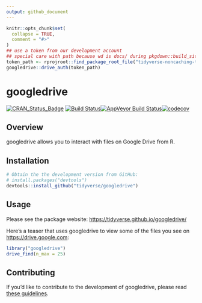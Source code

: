 ```yaml
---
output: github_document
---
```


<!-- README.md is generated from README.Rmd. Please edit that file -->

```r
knitr::opts_chunk$set(
  collapse = TRUE,
  comment = "#>"
)
## use a token from our development account
## special care with path because wd is docs/ during pkgdown::build_site()
token_path <- rprojroot::find_package_root_file("tidyverse-noncaching-token.rds")
googledrive::drive_auth(token_path)
```

# googledrive

[![CRAN_Status_Badge](http://www.r-pkg.org/badges/version/googledrive)](https://cran.r-project.org/package=googledrive)
[![Build Status](https://travis-ci.org/tidyverse/googledrive.svg?branch=master)](https://travis-ci.org/tidyverse/googledrive)[![AppVeyor Build Status](https://ci.appveyor.com/api/projects/status/github/tidyverse/googledrive?branch=master&svg=true)](https://ci.appveyor.com/project/tidyverse/googledrive)[![codecov](https://codecov.io/gh/tidyverse/googledrive/branch/master/graph/badge.svg)](https://codecov.io/gh/tidyverse/googledrive?branch=master) 

## Overview

googledrive allows you to interact with files on Google Drive from R.

## Installation

```r
# Obtain the the development version from GitHub:
# install.packages("devtools")
devtools::install_github("tidyverse/googledrive")
```

## Usage

Please see the package website:
<https://tidyverse.github.io/googledrive/>

Here's a teaser that uses googledrive to view some of the files you see on <https://drive.google.com>:

```r
library("googledrive")
drive_find(n_max = 25)
```

## Contributing

If you'd like to contribute to the development of googledrive, please read [these guidelines](CONTRIBUTING.md).
